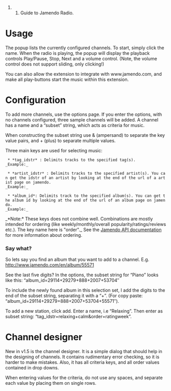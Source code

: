 ##Guide to Jamendo Radio.

= Usage =

The popup lists the currently configured channels. To start, simply click the name.
When the radio is playing, the popup will display the playback controls Play/Pause, Stop, Next and a volume control. (Note, the volume control does not support sliding, only clicking!)

You can also allow the extension to integrate with www.jamendo.com, and make all play-buttons start the music within this extension.


= Configuration =

To add more channels, use the options page. If you enter the options, with no channels configured, three sample channels will be added. A channel has a name and a “subset” string, which acts as criteria for music.

When constructing the subset string use & (ampersand) to separate the key value pairs, and + (plus) to separate multiple values.

Three main keys are used for selecting music:
  * *tag_idstr* : Delimits tracks to the specified tag(s). <br>_Example:_ {{{tag_idstr=rock, tag_idstr=classical+piano+calm}}}

  * *artist_idstr* : Delimits tracks to the specified artist(s). You can get the idstr of an artist by looking at the end of the url of a artist page on jamendo. <br>_Example:_ {{{artist_idstr=psydom, artist_idstr=Dazie_Mae_(2)+Diablo_Swing_Orchestra_(2)}}}

  * *album_id*: Delimits track to the specified album(s). You can get the album id by looking at the end of the url of an album page on jamendo. <br>_Example:_ {{{album_id=29114+29279+888+2007+53704}}}

_*Note:* These keys does not combine well. Combinations are mostly intended for ordering (like weekly/monthly/overall popularity/ratings/reviews etc.). The key name here is "order"._ See the [http://developer.jamendo.com/en/wiki/Musiclist2Api Jamendo API documentation] for more information about ordering.

=== Say what? ===
So lets say you find an album that you want to add to a channel. E.g. 
http://www.jamendo.com/en/album/55571

See the last five digits?
In the options, the subset string for “Piano” looks like this:
“album_id=29114+29279+888+2007+53704″

To include the newly found album in this selection set, I add the digits to the end of the subset string, separating it with a “+”. (For copy paste:
“album_id=29114+29279+888+2007+53704+55571″).

To add a new station, click add. Enter a name, i.e “Relaxing”. Then enter as subset string: “tag_idstr=relaxing+calm&order=ratingweek”.

= Channel designer =
New in v1.5 is the channel designer. It is a simple dialog that should help in the designing of channels. It contains rudimentary error checking, so it is harder to make mistakes. Also, it has all criteria keys, and all order values contained in drop downs.

When entering values for the criteria, do not use any spaces, and separate each value by placing them on single rows.